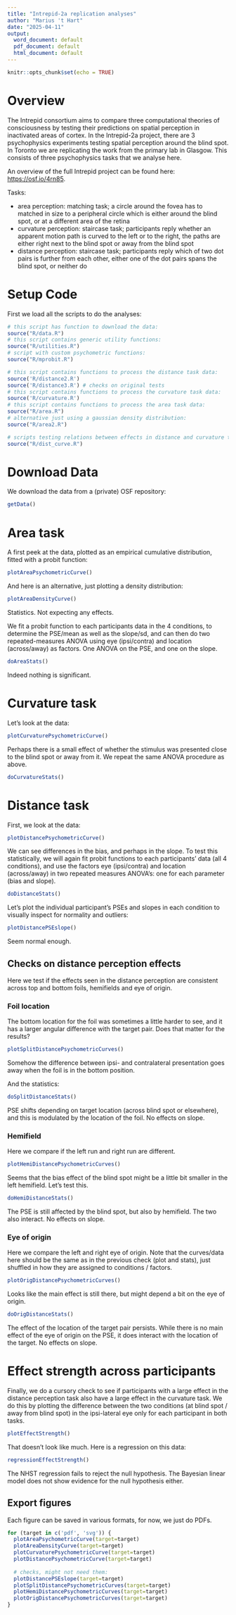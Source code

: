 ```yaml
---
title: "Intrepid-2a replication analyses"
author: "Marius 't Hart"
date: "2025-04-11"
output:
  word_document: default
  pdf_document: default
  html_document: default
---
```


```r
knitr::opts_chunk$set(echo = TRUE)
```

# Overview

The Intrepid consortium aims to compare three computational theories of consciousness by testing their predictions on spatial perception in inactivated areas of cortex. In the Intrepid-2a project, there are 3 psychophysics experiments testing spatial perception around the blind spot. In Toronto we are replicating the work from the primary lab in Glasgow. This consists of three psychophysics tasks that we analyse here.

An overview of the full Intrepid project can be found here: [https://osf.io/4rn85](https://osf.io/4rn85).

Tasks:

- area perception: matching task; a circle around the fovea has to matched in size to a peripheral circle which is either around the blind spot, or at a different area of the retina
- curvature perception: staircase task; participants reply whether an apparent motion path is curved to the left or to the right, the paths are either right next to the blind spot or away from the blind spot
- distance perception: staircase task; participants reply which of two dot pairs is further from each other, either one of the dot pairs spans the blind spot, or neither do

# Setup Code

First we load all the scripts to do the analyses:

```r
# this script has function to download the data:
source("R/data.R")
# this script contains generic utility functions:
source("R/utilities.R")
# script with custom psychometric functions:
source("R/mprobit.R")

# this script contains functions to process the distance task data:
source('R/distance2.R')
source('R/distance3.R') # checks on original tests
# this script contains functions to process the curvature task data:
source('R/curvature.R')
# this script contains functions to process the area task data:
source("R/area.R")
# alternative just using a gaussian density distribution:
source("R/area2.R")

# scripts testing relations between effects in distance and curvature task:
source("R/dist_curve.R")
```

# Download Data

We download the data from a (private) OSF repository:

```r
getData()
```

# Area task

A first peek at the data, plotted as an empirical cumulative distribution, fitted with a probit function:

```r
plotAreaPsychometricCurve()
```

And here is an alternative, just plotting a density distribution:

```r
plotAreaDensityCurve()
```

Statistics. Not expecting any effects.

We fit a probit function to each participants data in the 4 conditions, to determine the PSE/mean as well as the slope/sd, and can then do two repeated-measures ANOVA using eye (ipsi/contra) and location (across/away) as factors. One ANOVA on the PSE, and one on the slope.


```r
doAreaStats()
```

Indeed nothing is significant.

# Curvature task

Let's look at the data:

```r
plotCurvaturePsychometricCurve()
```

Perhaps there is a small effect of whether the stimulus was presented close to the blind spot or away from it. We repeat the same ANOVA procedure as above.

```r
doCurvatureStats()
```


# Distance task

First, we look at the data:

```r
plotDistancePsychometricCurve()
```

We can see differences in the bias, and perhaps in the slope. To test this statistically, we will again fit probit functions to each participants' data (all 4 conditions), and use the factors eye (ipsi/contra) and location (across/away) in two repeated measures ANOVA's: one for each parameter (bias and slope).

```r
doDistanceStats()
```

Let's plot the individual participant's PSEs and slopes in each condition to visually inspect for normality and outliers:

```r
plotDistancePSEslope()
```

Seem normal enough.

## Checks on distance perception effects

Here we test if the effects seen in the distance perception are consistent across top and bottom foils, hemifields and eye of origin.

### Foil location

The bottom location for the foil was sometimes a little harder to see, and it has a larger angular difference with the target pair. Does that matter for the results?

```r
plotSplitDistancePsychometricCurves()
```

Somehow the difference between ipsi- and contralateral presentation goes away when the foil is in the bottom position.

And the statistics:

```r
doSplitDistanceStats()
```

PSE shifts depending on target location (across blind spot or elsewhere), and this is modulated by the location of the foil. No effects on slope.

### Hemifield

Here we compare if the left run and right run are different.

```r
plotHemiDistancePsychometricCurves()
```

Seems that the bias effect of the blind spot might be a little bit smaller in the left hemifield. Let's test this.

```r
doHemiDistanceStats()
```

The PSE is still affected by the blind spot, but also by hemifield. The two also interact. No effects on slope.

### Eye of origin

Here we compare the left and right eye of origin. Note that the curves/data here should be the same as in the previous check (plot and stats), just shuffled in how they are assigned to conditions / factors.

```r
plotOrigDistancePsychometricCurves()
```

Looks like the main effect is still there, but might depend a bit on the eye of origin.

```r
doOrigDistanceStats()
```

The effect of the location of the target pair persists. While there is no main effect of the eye of origin on the PSE, it does interact with the location of the target. No effects on slope.

# Effect strength across participants

Finally, we do a cursory check to see if participants with a large effect in the distance perception task also have a large effect in the curvature task. We do this by plotting the difference between the two conditions (at blind spot / away from blind spot) in the ipsi-lateral eye only for each participant in both tasks.

```r
plotEffectStrength()
```

That doesn't look like much. Here is a regression on this data:

```r
regressionEffectStrength()
```

The NHST regression fails to reject the null hypothesis. The Bayesian linear model does not show evidence for the null hypothesis either.

## Export figures

Each figure can be saved in various formats, for now, we just do PDFs.

```r

for (target in c('pdf', 'svg')) {
  plotAreaPsychometricCurve(target=target)
  plotAreaDensityCurve(target=target)
  plotCurvaturePsychometricCurve(target=target)
  plotDistancePsychometricCurve(target=target)
  
  # checks, might not need them:
  plotDistancePSEslope(target=target)
  plotSplitDistancePsychometricCurves(target=target)
  plotHemiDistancePsychometricCurves(target=target)
  plotOrigDistancePsychometricCurves(target=target)
}

```

